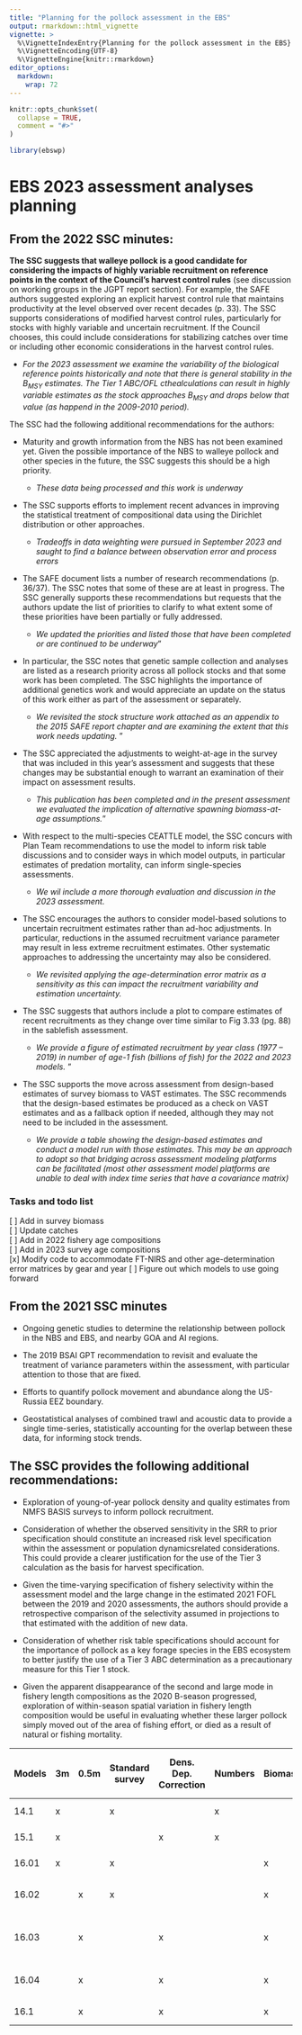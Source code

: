 ```yaml
---
title: "Planning for the pollock assessment in the EBS"
output: rmarkdown::html_vignette
vignette: >
  %\VignetteIndexEntry{Planning for the pollock assessment in the EBS}
  %\VignetteEncoding{UTF-8}
  %\VignetteEngine{knitr::rmarkdown}
editor_options: 
  markdown: 
    wrap: 72
---
```


```r
knitr::opts_chunk$set(
  collapse = TRUE,
  comment = "#>"
)
```

```r
library(ebswp)
```

# EBS 2023 assessment analyses planning

## From the 2022 SSC minutes:

**The SSC suggests that walleye pollock is a good candidate for
considering the impacts of highly variable recruitment on reference
points in the context of the Council's harvest control rules** (see
discussion on working groups in the JGPT report section). For example,
the SAFE authors suggested exploring an explicit harvest control rule
that maintains productivity at the level observed over recent decades
(p. 33). The SSC supports considerations of modified harvest control
rules, particularly for stocks with highly variable and uncertain
recruitment. If the Council chooses, this could include considerations
for stabilizing catches over time or including other economic
considerations in the harvest control rules.

-   *For the 2023 assessment we examine the variability of the biological reference points historically and note that there is general stability in the 
$B_{MSY}$ 
estimates. The Tier 1 ABC/OFL cthealculations can result in highly variable 
estimates as the stock approaches
$B_{MSY}$ and drops below that value (as happend in the 2009-2010 period).*


The SSC had the following additional recommendations for the authors:

-   Maturity and growth information from the NBS has not been examined
    yet. Given the possible importance of the NBS to walleye pollock and
    other species in the future, the SSC suggests this should be a high
    priority.

    -   *These data being processed and this work  is underway*

-   The SSC supports efforts to implement recent advances in improving
    the statistical treatment of compositional data using the Dirichlet
    distribution or other approaches.

    -   *Tradeoffs in data weighting were pursued in September 2023 and
        saught to find a balance between observation error and process
        errors*

-   The SAFE document lists a number of research recommendations (p.
    36/37). The SSC notes that some of these are at least in progress.
    The SSC generally supports these recommendations but requests that
    the authors update the list of priorities to clarify to what extent
    some of these priorities have been partially or fully addressed.

    -   *We updated the priorities and listed those that have been
        completed or are continued to be underway*"

-   In particular, the SSC notes that genetic sample collection and
    analyses are listed as a research priority across all pollock stocks
    and that some work has been completed. The SSC highlights the
    importance of additional genetics work and would appreciate an
    update on the status of this work either as part of the assessment
    or separately.

    -   *We revisited the stock structure work attached as an appendix to the 2015 
    SAFE report chapter and are examining the extent that this work
    needs updating.
        *"

-   The SSC appreciated the adjustments to weight-at-age in the survey
    that was included in this year's assessment and suggests that these
    changes may be substantial enough to warrant an examination of their
    impact on assessment results.

    -   *This publication has been completed and in the present assessment
    we evaluated the implication of alternative spawning biomass-at-age 
    assumptions.*"

-   With respect to the multi-species CEATTLE model, the SSC concurs
    with Plan Team recommendations to use the model to inform risk table
    discussions and to consider ways in which model outputs, in
    particular estimates of predation mortality, can inform
    single-species assessments.

    -   *We wil include a more thorough evaluation and discussion in the 
    2023 assessment.*

-   The SSC encourages the authors to consider model-based solutions to
    uncertain recruitment estimates rather than ad-hoc adjustments. In
    particular, reductions in the assumed recruitment variance parameter
    may result in less extreme recruitment estimates. Other systematic
    approaches to addressing the uncertainty may also be considered.

    -   *We revisited applying the age-determination error matrix as 
    a sensitivity as this can impact the recruitment variability and 
    estimation uncertainty.*

-   The SSC suggests that authors include a plot to compare estimates of
    recent recruitments as they change over time similar to Fig 3.33
    (pg. 88) in the sablefish assessment.

    -   *We provide a figure of estimated recruitment by year class
        (1977 -- 2019) in number of age-1 fish (billions of fish) for
        the 2022 and 2023 models.* "

-   The SSC supports the move across assessment from design-based
    estimates of survey biomass to VAST estimates. The SSC recommends
    that the design-based estimates be produced as a check on VAST
    estimates and as a fallback option if needed, although they may not
    need to be included in the assessment.

    -   *We provide a table showing the design-based estimates and conduct
    a model run with those estimates. This may be an approach to adopt so
    that bridging across assessment modeling platforms can be facilitated
    (most other assessment model platforms are unable to deal with index
    time series that have a covariance matrix)*

### Tasks and todo list

  [ ] Add in survey biomass\
  [ ] Update catches\
  [ ] Add in 2022 fishery age compositions\
  [ ] Add in 2023 survey age compositions\
  [x] Modify code to accommodate FT-NIRS and other age-determination error
  matrices by gear and year 
  [ ] Figure out which models to use going
    forward

## From the 2021 SSC minutes

-   Ongoing genetic studies to determine the relationship between
    pollock in the NBS and EBS, and nearby GOA and AI regions.

-   The 2019 BSAI GPT recommendation to revisit and evaluate the
    treatment of variance parameters within the assessment, with
    particular attention to those that are fixed.

-   Efforts to quantify pollock movement and abundance along the
    US-Russia EEZ boundary.

-   Geostatistical analyses of combined trawl and acoustic data to
    provide a single time-series, statistically accounting for the
    overlap between these data, for informing stock trends.

## The SSC provides the following additional recommendations:

-   Exploration of young-of-year pollock density and quality estimates
    from NMFS BASIS surveys to inform pollock recruitment.

-   Consideration of whether the observed sensitivity in the SRR to
    prior specification should constitute an increased risk level
    specification within the assessment or population dynamicsrelated
    considerations. This could provide a clearer justification for the
    use of the Tier 3 calculation as the basis for harvest
    specification.

-   Given the time-varying specification of fishery selectivity within
    the assessment model and the large change in the estimated 2021 FOFL
    between the 2019 and 2020 assessments, the authors should provide a
    retrospective comparison of the selectivity assumed in projections
    to that estimated with the addition of new data.

-   Consideration of whether risk table specifications should account
    for the importance of pollock as a key forage species in the EBS
    ecosystem to better justify the use of a Tier 3 ABC determination as
    a precautionary measure for this Tier 1 stock.

-   Given the apparent disappearance of the second and large mode in
    fishery length compositions as the 2020 B-season progressed,
    exploration of within-season spatial variation in fishery length
    composition would be useful in evaluating whether these larger
    pollock simply moved out of the area of fishing effort, or died as a
    result of natural or fishing mortality.

| Models | 3m  | 0.5m | Standard survey | Dens. Dep. Correction | Numbers | Biomass | Numbers | Biomass | 15.1 Input sample sizes | Revised input sample sizes | wt 15.1 | wt 16.0 | Description                             |
|------|------|------|------|------|------|------|------|------|------|------|------|------|------|
| 14.1   | x   |      | x               |                       | x       |         | x       |         | x                       |                            | x       |         | 2014 model                              |
| 15.1   | x   |      |                 | x                     | x       |         | x       |         | x                       |                            | x       |         | 2015 model                              |
| 16.01  | x   |      | x               |                       |         | x       |         | x       | x                       |                            | x       |         | Transition to biomass                   |
| 16.02  |     | x    | x               |                       |         | x       |         | x       | x                       |                            | x       |         | Transition to ATS 0.5m                  |
| 16.03  |     | x    |                 | x                     |         | x       |         | x       |                         |                            | x       |         | Transition to BTS dens. dep. Correction |
| 16.04  |     | x    |                 | x                     |         | x       |         | x       |                         | x                          | x       |         | Input sample size adjustment            |
| 16.1   |     | x    |                 | x                     |         | x       |         | x       |                         | x                          |         | x       | Proposed model                          |
